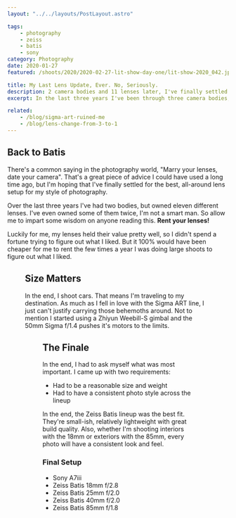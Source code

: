 ```yaml
---
layout: "../../layouts/PostLayout.astro"

tags:
    - photography
    - zeiss
    - batis
    - sony
category: Photography
date: 2020-01-27
featured: /shoots/2020/2020-02-27-lit-show-day-one/lit-show-2020_042.jpg

title: My Last Lens Update, Ever. No, Seriously.
description: 2 camera bodies and 11 lenses later, I've finally settled on a complete setup. I'm going full Batis
excerpt: In the last three years I've been through three camera bodies, eleven different lenses (some twice!), and a host of camera accessories. I think it's time to settle down with a set of quality lenses and be content. The Zeiss Batis series fits my requirements and I've had personal experience with them.

related:
    - /blog/sigma-art-ruined-me
    - /blog/lens-change-from-3-to-1
---
```



## Back to Batis

There's a common saying in the photography world, "Marry your lenses, date your camera". That's a great piece of advice I could have used a long time ago, but I'm hoping that I've finally settled for the best, all-around lens setup for my style of photography.

Over the last three years I've had two bodies, but owned eleven different lenses. I've even owned some of them twice, I'm not a smart man. So allow me to impart some wisdom on anyone reading this. **Rent your lenses!**

Luckily for me, my lenses held their value pretty well, so I didn't spend a fortune trying to figure out what I liked. But it 100% would have been cheaper for me to rent the few times a year I was doing large shoots to figure out what I liked.

<Figure src="/shoots/2020/2020-02-27-lit-show-day-one/lit-show-2020_041.jpg" />

## Size Matters

In the end, I shoot cars. That means I'm traveling to my destination. As much as I fell in love with the Sigma ART line, I just can't justify carrying those behemoths around. Not to mention I started using a Zhiyun Weebill-S gimbal and the 50mm Sigma f/1.4 pushes it's motors to the limits.

<Figure src="/shoots/2020/2020-02-27-lit-show-day-one/lit-show-2020_040.jpg" />

## The Finale

In the end, I had to ask myself what was most important. I came up with two requirements:

-   Had to be a reasonable size and weight
-   Had to have a consistent photo style across the lineup

In the end, the Zeiss Batis lineup was the best fit. They're small-ish, relatively lightweight with great build quality. Also, whether I'm shooting interiors with the 18mm or exteriors with the 85mm, every photo will have a consistent look and feel.

### Final Setup

-   Sony A7iii
-   Zeiss Batis 18mm f/2.8
-   Zeiss Batis 25mm f/2.0
-   Zeiss Batis 40mm f/2.0
-   Zeiss Batis 85mm f/1.8
